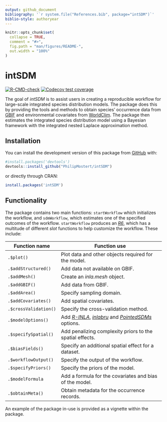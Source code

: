 ```yaml
---
output: github_document
bibliography: '`r system.file("References.bib", package="intSDM")`'
biblio-style: authoryear
---
```


<!-- README.md is generated from README.Rmd. Please edit that file -->

```r
knitr::opts_chunk$set(
  collapse = TRUE,
  comment = "#>",
  fig.path = "man/figures/README-",
  out.width = "100%"
)
```

# intSDM

<!-- badges: start -->

[![R-CMD-check](https://github.com/PhilipMostert/intSDM/actions/workflows/R-CMD-check.yaml/badge.svg)](https://github.com/PhilipMostert/intSDM/actions/workflows/R-CMD-check.yaml) [![Codecov test coverage](https://codecov.io/gh/PhilipMostert/intSDM/branch/main/graph/badge.svg)](https://app.codecov.io/gh/PhilipMostert/intSDM?branch=main)

<!-- badges: end -->

The goal of *intSDM* is to assist users in creating a reproducible workflow for large-scale integrated species distribution models. The package does this by providing the tools and methods to obtain species' occurrence data from [GBIF](https://www.gbif.org) and environmental covariates from [WorldClim](https://www.worldclim.org). The package then estimates the integrated species distribution model using a Bayesian framework with the integrated nested Laplace approximation method.

## Installation

You can install the development version of this package from [GitHub](https://github.com/) with:

```r
#install.packages('devtools')
devtools::install_github("PhilipMostert/intSDM")

```

or directly through CRAN:

```r
install.packages('intSDM')

```

## Functionality

The package contains two main functions: `startWorkflow` which initializes the workflow, and `sdmWorkflow`, which estimates one of the specified outcomes of the workflow. `startWorkflow` produces an [*R6*](https://r6.r-lib.org), which has a multitude of different *slot* functions to help customize the workflow. These include:

| Function name         | Function use                                                                                                                                                           |
|--------------|----------------------------------------------------------|
| `.$plot()`            | Plot data and other objects required for the model.                                                                                                                    |
| `.$addStructured()`   | Add data not available on GBIF.                                                                                                                                        |
| `.$addMesh()`         | Create an *inla.mesh* object.                                                                                                                                          |
| `.$addGBIF()`         | Add data from GBIF.                                                                                                                                                    |
| `.$addArea()`         | Specify sampling domain.                                                                                                                                               |
| `.$addCovariates()`   | Add spatial covariates.                                                                                                                                                |
| `.$crossValidation()` | Specify the cross-validation method.                                                                                                                                   |
| `.$modelOptions()`    | Add [*R-INLA*](https://www.r-inla.org), [*inlabru*](https://inlabru-org.github.io/inlabru/) and [*PointedSDMs*](https://github.com/PhilipMostert/PointedSDMs) options. |
| `.$specifySpatial()`  | Add penalizing complexity priors to the spatial effects.                                                                                                               |
| `.$biasFields()`      | Specify an additional spatial effect for a dataset.                                                                                                                    |
| `.$workflowOutput()`  | Specify the output of the workflow.                                                                                                                                    |
| `.$specifyPriors()`   | Specify the priors of the model.                                                                                                                                       |
| `.$modelFormula`      | Add a formula for the covariates and bias of the model.                                                                                                                |
| `.$obtainMeta()`      | Obtain metadata for the occurrence records.                                                                                                                            |

An example of the package in-use is provided as a vignette within the package.

